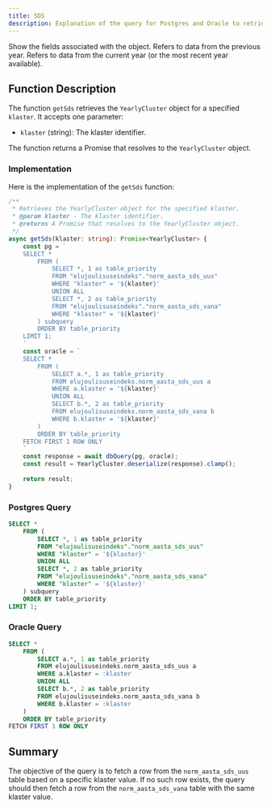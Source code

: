 ```yaml
---
title: SDS
description: Explanation of the query for Postgres and Oracle to retrieve the YearlyCluster object based on klaster.
---
```


<Card title="Fields for Norm Aasta Sds / Yearly Cluster Object" icon="link" href="/database/tables/norm_aasta_sds_uus">Show the fields associated with the object.</Card>
<CardGroup cols={2}>
  <Card title="‘_vana’ (old)" icon="square-1">
    Refers to data from the previous year.
  </Card>
  <Card title="‘_uus’ (new)" icon="square-2">
    Refers to data from the current year (or the most recent year available).
  </Card>
</CardGroup>


## Function Description

The function `getSds` retrieves the `YearlyCluster` object for a specified `klaster`. It accepts one parameter:

- `klaster` (string): The klaster identifier.

The function returns a Promise that resolves to the `YearlyCluster` object.


### Implementation

Here is the implementation of the `getSds` function:

```typescript
/**
 * Retrieves the YearlyCluster object for the specified klaster.
 * @param klaster - The klaster identifier.
 * @returns A Promise that resolves to the YearlyCluster object.
 */
async getSds(klaster: string): Promise<YearlyCluster> {
    const pg = `
    SELECT *
        FROM (
            SELECT *, 1 as table_priority
            FROM "elujoulisuseindeks"."norm_aasta_sds_uus"
            WHERE "klaster" = '${klaster}'
            UNION ALL
            SELECT *, 2 as table_priority
            FROM "elujoulisuseindeks"."norm_aasta_sds_vana"
            WHERE "klaster" = '${klaster}'
        ) subquery
        ORDER BY table_priority
    LIMIT 1;
    `
    const oracle = `
    SELECT *
        FROM (
            SELECT a.*, 1 as table_priority
            FROM elujoulisuseindeks.norm_aasta_sds_uus a
            WHERE a.klaster = '${klaster}'
            UNION ALL
            SELECT b.*, 2 as table_priority
            FROM elujoulisuseindeks.norm_aasta_sds_vana b
            WHERE b.klaster = '${klaster}'
        )
        ORDER BY table_priority
    FETCH FIRST 1 ROW ONLY
    `
    const response = await dbQuery(pg, oracle);
    const result = YearlyCluster.deserialize(response).clamp();
    
    return result;
}
```

### Postgres Query
```sql
SELECT *
    FROM (
        SELECT *, 1 as table_priority
        FROM "elujoulisuseindeks"."norm_aasta_sds_uus"
        WHERE "klaster" = '${klaster}'
        UNION ALL
        SELECT *, 2 as table_priority
        FROM "elujoulisuseindeks"."norm_aasta_sds_vana"
        WHERE "klaster" = '${klaster}'
    ) subquery
    ORDER BY table_priority
LIMIT 1;
```

### Oracle Query
```sql
SELECT *
    FROM (
        SELECT a.*, 1 as table_priority
        FROM elujoulisuseindeks.norm_aasta_sds_uus a
        WHERE a.klaster = :klaster
        UNION ALL
        SELECT b.*, 2 as table_priority
        FROM elujoulisuseindeks.norm_aasta_sds_vana b
        WHERE b.klaster = :klaster
    )
    ORDER BY table_priority
FETCH FIRST 1 ROW ONLY
```

## Summary
The objective of the query is to fetch a row from the `norm_aasta_sds_uus` table based on a specific klaster value.
If no such row exists, the query should then fetch a row from the `norm_aasta_sds_vana` table with the same klaster value.
